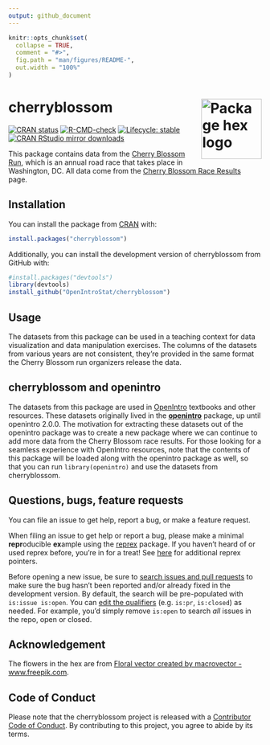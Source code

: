 ```yaml
---
output: github_document
---
```


<!-- README.md is generated from README.Rmd. Please edit that file -->

```r
knitr::opts_chunk$set(
  collapse = TRUE,
  comment = "#>",
  fig.path = "man/figures/README-",
  out.width = "100%"
)
```

# cherryblossom <a href="https://openintrostat.github.io/cherryblossom"><img src="man/figures/logo.png" align="right" alt="Package hex logo" height="120" /></a>

<!-- badges: start -->
[![CRAN status](https://www.r-pkg.org/badges/version/cherryblossom)](https://CRAN.R-project.org/package=cherryblossom)
[![R-CMD-check](https://github.com/OpenIntroStat/cherryblossom/workflows/R-CMD-check/badge.svg)](https://github.com/OpenIntroStat/cherryblossom/actions)
[![Lifecycle: stable](https://img.shields.io/badge/lifecycle-stable-brightgreen.svg)](https://lifecycle.r-lib.org/articles/stages.html#stable)
[![CRAN RStudio mirror downloads](http://cranlogs.r-pkg.org/badges/cherryblossom)](https://cran.r-project.org/package=cherryblossom)
<!-- badges: end -->


This package contains data from the [Cherry Blossom Run](http://www.cherryblossom.org/), which is an annual road race that takes place in Washington, DC.
All data come from the [Cherry Blossom Race Results](http://www.cherryblossom.org/aboutus/results.php) page.

## Installation

You can install the package from [CRAN](https://CRAN.R-project.org) with:

``` r
install.packages("cherryblossom")
```

Additionally, you can install the development version of cherryblossom from GitHub with:

```r
#install.packages("devtools")
library(devtools)
install_github("OpenIntroStat/cherryblossom")
```

## Usage

The datasets from this package can be used in a teaching context for data visualization and data manipulation exercises. The columns of the datasets from various years are not consistent, they're provided in the same format the Cherry Blossom run organizers release the data.

## cherryblossom and openintro

The datasets from this package are used in [OpenIntro](https://www.openintro.org/) textbooks and other  resources.
These datasets originally lived in the [**openintro**](http://openintrostat.github.io/openintro/) package, up until openintro 2.0.0.
The motivation for extracting these datasets out of the openintro package was to create a new package where we can continue to add more data from the Cherry Blossom race results.
For those looking for a seamless experience with OpenIntro resources, note that the contents of this package will be loaded along with the openintro package as well, so that you can run `library(openintro)` and use the datasets from cherryblossom.

## Questions, bugs, feature requests

You can file an issue to get help, report a bug, or make a feature request.

When filing an issue to get help or report a bug, please make a minimal **repr**oducible **ex**ample using the  [reprex](https://reprex.tidyverse.org/) package. 
If you haven't heard of or used reprex before, you're in for a treat! 
See [here](https://www.tidyverse.org/help/) for additional reprex pointers.

Before opening a new issue, be sure to [search issues and pull requests](https://github.com/openintrostat/cherryblossom/issues) to make sure the bug hasn't been reported and/or already fixed in the development version. 
By default, the search will be pre-populated with `is:issue is:open`. 
You can [edit the qualifiers](https://help.github.com/articles/searching-issues-and-pull-requests/)  (e.g. `is:pr`, `is:closed`) as needed. 
For example, you'd simply remove `is:open` to search _all_ issues in the repo, open or closed.

## Acknowledgement

The flowers in the hex are from [Floral vector created by macrovector - www.freepik.com](https://www.freepik.com/free-photos-vectors/floral).

## Code of Conduct
  
Please note that the cherryblossom project is released with a [Contributor Code of Conduct](https://contributor-covenant.org/version/2/0/CODE_OF_CONDUCT.html). 
By contributing to this project, you agree to abide by its terms.
